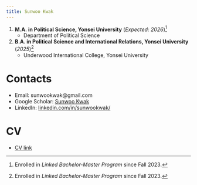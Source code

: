 ```yaml
---
title: Sunwoo Kwak
---
```


1. **M.A. in Political Science, Yonsei University** (*Expected: 2026*)[^fn.250223.172756]
    - Department of Political Science  

2. **B.A. in Political Science and International Relations, Yonsei University** (*2025*)[^fn.250223.172756]
    - Underwood International College, Yonsei University

# Contacts
- Email: sunwookwak@gmail.com
- Google Scholar: [Sunwoo Kwak](https://scholar.google.com/citations?user=c22rzSYAAAAJ&hl=en)
- LinkedIn: [linkedin.com/in/sunwookwak/](https://www.linkedin.com/in/sunwookwak/)

# CV
- [CV link](https://sunwookwak-polisci.github.io/sunwookwak-polisci/CV.html)




[^fn.250223.172756]: Enrolled in *Linked Bachelor-Master Program* since Fall 2023.